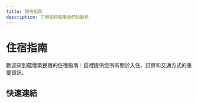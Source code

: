 ```yaml
---
title: 使用指南
description: 了解如何使用我們的服務
---
```


# 住宿指南

歡迎來到蘊慢築民宿的住宿指南！這裡提供您所有關於入住、訂房和交通方式的重要資訊。

## 快速連結

<Cards>
  <Card
    title="入住須知"
    href="/docs/guides/check_in"
    description="查看入住時間、設施服務與周邊資訊"
  />
  <Card
    title="訂房須知"
    href="/docs/guides/booking"
    description="了解預訂流程與退款政策"
  />
  <Card
    title="交通方式"
    href="/docs/guides/transport"
    description="如何抵達蘊慢築民宿"
  />
</Cards>
